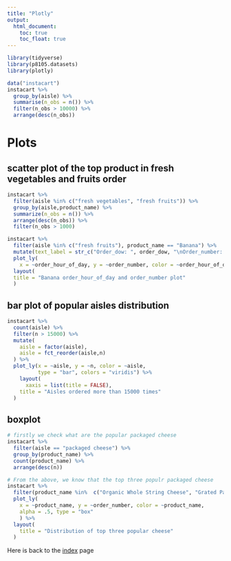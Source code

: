 ```yaml
---
title: "Plotly"
output: 
  html_document:
    toc: true
    toc_float: true
---
```

```r
library(tidyverse)
library(p8105.datasets)
library(plotly)
```

```r
data("instacart")
instacart %>% 
  group_by(aisle) %>% 
  summarise(n_obs = n()) %>% 
  filter(n_obs > 10000) %>% 
  arrange(desc(n_obs))
```


# Plots

## scatter plot of the top product in fresh vegetables and fruits order
```r

instacart %>% 
  filter(aisle %in% c("fresh vegetables", "fresh fruits")) %>% 
  group_by(aisle,product_name) %>% 
  summarize(n_obs = n()) %>% 
  arrange(desc(n_obs)) %>% 
  filter(n_obs > 1000)
```


```r
instacart %>% 
  filter(aisle %in% c("fresh fruits"), product_name == "Banana") %>%
  mutate(text_label = str_c("Order_dow: ", order_dow, "\nOrder_number: ", order_number, "\norder_hour_of_day: ", order_hour_of_day)) %>% 
  plot_ly(
    x = ~order_hour_of_day, y = ~order_number, color = ~order_hour_of_day, text = ~text_label, alpha = .5, type = "scatter", mode = "markers", colors = "viridis") %>% 
  layout(
  title = "Banana order_hour_of_day and order_number plot"
  )

```



## bar plot of popular aisles distribution
```r
instacart %>% 
  count(aisle) %>% 
  filter(n > 15000) %>% 
  mutate(
    aisle = factor(aisle),
    aisle = fct_reorder(aisle,n)
  ) %>% 
  plot_ly(x = ~aisle, y = ~n, color = ~aisle,
          type = "bar", colors = "viridis") %>% 
    layout(
      xaxis = list(title = FALSE),
    title = "Aisles ordered more than 15000 times"
  )
```



## boxplot

```r
# firstly we check what are the popular packaged cheese
instacart %>%
  filter(aisle == "packaged cheese") %>% 
  group_by(product_name) %>% 
  count(product_name) %>% 
  arrange(desc(n)) 
```


```r
# From the above, we know that the top three populr packaged cheese
instacart %>%
  filter(product_name %in%  c("Organic Whole String Cheese", "Grated Parmesan", "Feta Cheese Crumbles")) %>% 
  plot_ly(
    x = ~product_name, y = ~order_number, color = ~product_name,
    alpha = .5, type = "box"
    ) %>% 
  layout(
    title = "Distribution of top three popular cheese"
  )
```



Here is back to the [index](index.html) page